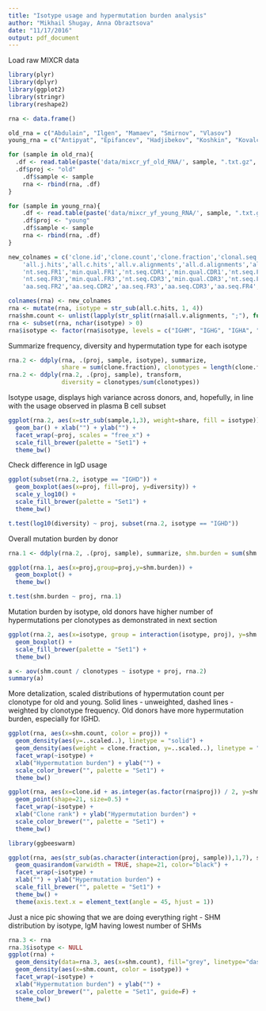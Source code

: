 ```yaml
---
title: "Isotype usage and hypermutation burden analysis"
author: "Mikhail Shugay, Anna Obraztsova"
date: "11/17/2016"
output: pdf_document
---
```


Load raw MIXCR data

```r
library(plyr)
library(dplyr)
library(ggplot2)
library(stringr)
library(reshape2)

rna <- data.frame()

old_rna = c("Abdulain", "Ilgen", "Mamaev", "Smirnov", "Vlasov")
young_rna = c("Antipyat", "Epifancev", "Hadjibekov", "Koshkin", "Kovalchuk")

for (sample in old_rna){
  .df <- read.table(paste('data/mixcr_yf_old_RNA/', sample, ".txt.gz", sep = ""), header=T, sep="\t", stringsAsFactors = F)
  .df$proj <- "old"
	.df$sample <- sample
	rna <- rbind(rna, .df)
}

for (sample in young_rna){
	.df <- read.table(paste('data/mixcr_yf_young_RNA/', sample, ".txt.gz", sep = ""), header=T, sep="\t", stringsAsFactors = F)
	.df$proj <- "young"
	.df$sample <- sample
	rna <- rbind(rna, .df)
}

new_colnames = c('clone.id','clone.count','clone.fraction','clonal.seq','clonal.seq.qual','all.v.hits','all.d.hits',
	'all.j.hits','all.c.hits','all.v.alignments','all.d.alignments','all.j.alignments','all.c.alignments',
	'nt.seq.FR1','min.qual.FR1','nt.seq.CDR1','min.qual.CDR1','nt.seq.FR2','min.qual.FR2','nt.seq.CDR2','min.qual.CDR2',
	'nt.seq.FR3','min.qual.FR3','nt.seq.CDR3','min.qual.CDR3','nt.seq.FR4','min.qual.FR4','aa.seq.FR1','aa.seq.CDR1',
	'aa.seq.FR2','aa.seq.CDR2','aa.seq.FR3','aa.seq.CDR3','aa.seq.FR4','ref.points', 'proj', 'sample')

colnames(rna) <- new_colnames
rna <- mutate(rna, isotype = str_sub(all.c.hits, 1, 4))
rna$shm.count <- unlist(lapply(str_split(rna$all.v.alignments, ";"), function(x) str_count(x[1], "S")))
rna <- subset(rna, nchar(isotype) > 0)
rna$isotype <- factor(rna$isotype, levels = c("IGHM", "IGHG", "IGHA", "IGHE", "IGHD"))
```

Summarize frequency, diversity and hypermutation type for each isotype

```r
rna.2 <- ddply(rna, .(proj, sample, isotype), summarize, 
               share = sum(clone.fraction), clonotypes = length(clone.fraction), shm.count = sum(shm.count))
rna.2 <- ddply(rna.2, .(proj, sample), transform, 
               diversity = clonotypes/sum(clonotypes))
```

Isotype usage, displays high variance across donors, and, hopefully, in line with the usage observed in plasma B cell subset

```r
ggplot(rna.2, aes(x=str_sub(sample,1,3), weight=share, fill = isotype)) + 
  geom_bar() + xlab("") + ylab("") +
  facet_wrap(~proj, scales = "free_x") + 
  scale_fill_brewer(palette = "Set1") +
  theme_bw()
```

Check difference in IgD usage

```r
ggplot(subset(rna.2, isotype == "IGHD")) + 
  geom_boxplot(aes(x=proj, fill=proj, y=diversity)) +
  scale_y_log10() +
  scale_fill_brewer(palette = "Set1") +
  theme_bw()

t.test(log10(diversity) ~ proj, subset(rna.2, isotype == "IGHD"))
```

Overall mutation burden by donor

```r
rna.1 <- ddply(rna.2, .(proj, sample), summarize, shm.burden = sum(shm.count)/sum(clonotypes))

ggplot(rna.1, aes(x=proj,group=proj,y=shm.burden)) +
  geom_boxplot() +
  theme_bw()

t.test(shm.burden ~ proj, rna.1)
```

Mutation burden by isotype, old donors have higher number of hypermutations per clonotypes as demonstrated in next section

```r
ggplot(rna.2, aes(x=isotype, group = interaction(isotype, proj), y=shm.count / clonotypes, fill=proj)) + 
  geom_boxplot() + 
  scale_fill_brewer(palette = "Set1") +
  theme_bw()

a <- aov(shm.count / clonotypes ~ isotype + proj, rna.2)
summary(a)
```

More detalization, scaled distributions of hypermutation count per clonotype for old and young. Solid lines - unweighted, dashed lines - weighted by clonotype frequency. Old donors have more hypermutation burden, especially for IGHD.

```r
ggplot(rna, aes(x=shm.count, color = proj)) + 
  geom_density(aes(y=..scaled..), linetype = "solid") + 
  geom_density(aes(weight = clone.fraction, y=..scaled..), linetype = "dashed") + 
  facet_wrap(~isotype) +
  xlab("Hypermutation burden") + ylab("") +
  scale_color_brewer("", palette = "Set1") +
  theme_bw()
```

```r
ggplot(rna, aes(x=clone.id + as.integer(as.factor(rna$proj)) / 2, y=shm.count, color = proj)) + 
  geom_point(shape=21, size=0.5) +
  facet_wrap(~isotype) +
  xlab("Clone rank") + ylab("Hypermutation burden") +
  scale_color_brewer("", palette = "Set1") +
  theme_bw()

library(ggbeeswarm)

ggplot(rna, aes(str_sub(as.character(interaction(proj, sample)),1,7), shm.count, fill = proj)) + 
  geom_quasirandom(varwidth = TRUE, shape=21, color="black") +
  facet_wrap(~isotype) +
  xlab("") + ylab("Hypermutation burden") +
  scale_fill_brewer("", palette = "Set1") +
  theme_bw() +
  theme(axis.text.x = element_text(angle = 45, hjust = 1))
```

Just a nice pic showing that we are doing everything right - SHM distribution by isotype, IgM having lowest number of SHMs

```r
rna.3 <- rna
rna.3$isotype <- NULL
ggplot(rna) + 
  geom_density(data=rna.3, aes(x=shm.count), fill="grey", linetype="dashed") + 
  geom_density(aes(x=shm.count, color = isotype)) + 
  facet_wrap(~isotype) +
  xlab("Hypermutation burden") + ylab("") +
  scale_color_brewer("", palette = "Set1", guide=F) +
  theme_bw()
```